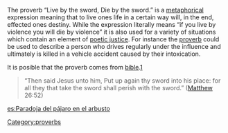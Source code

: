 The proverb “Live by the sword, Die by the sword.” is a [[metaphor|metaphorical]] expression meaning that to live ones life in a certain way will, in the end, effected ones destiny. While the expression literally means “if you live by violence you will die by violence” it is also used for a variety of situations which contain an element of [[poetic justice]]. For instance the [[proverb]] could be used to describe a person who drives regularly under the influence and ultimately is killed in a vehicle accident caused by their intoxication.

It is posible that the proverb comes from [[bible]].[http://www.phrases.org.uk/bulletin_board/19/messages/26.html] 

<blockquote>
“Then said Jesus unto him, Put up again thy sword into his place: for all they that take the sword shall perish with the sword.” ([[Matthew the Evangelist|Matthew]] 26:52)
</blockquote>

[[Category:proverbs]]

[[es:Paradoja del pájaro en el arbusto]]

{{TWCleanup}}